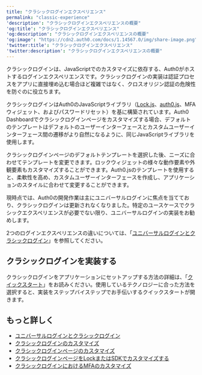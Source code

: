 ```yaml
---
title: "クラシックログインエクスペリエンス"
permalink: "classic-experience"
'description': "クラシックログインエクスペリエンスの概要"
'og:title': "クラシックログインエクスペリエンス"
'og:description': "クラシックログインエクスペリエンスの概要"
'og:image': "https://cdn2.auth0.com/docs/1.14567.0/img/share-image.png"
'twitter:title': "クラシックログインエクスペリエンス"
'twitter:description': "クラシックログインエクスペリエンスの概要"
---
```


クラシックログインは、JavaScriptでのカスタマイズに依存する、Auth0がホストするログインエクスペリエンスです。クラシックログインの実装は認証プロセスをアプリに直接埋め込む場合ほど複雑ではなく、クロスオリジン認証の危険性を防ぐのに役立ちます。

クラシックログインはAuth0のJavaScriptライブラリ（[Lock.js](/docs/ja-jp/libraries/lock)、[auth0.js](/docs/ja-jp/libraries/auth0js)、<Tooltip data-tooltip-id="react-containers-DefinitionTooltip-0" href="/docs/ja-jp/glossary?term=multifactor-authentication" tip="多要素認証（MFA）: ユーザー名とパスワードに加えて、SMS経由のコードなどの要素を使用するユーザー認証プロセス。" cta="用語集の表示">MFA</Tooltip>ウィジェット、およびパスワードリセット）を基に構築されています。<Tooltip data-tooltip-id="react-containers-DefinitionTooltip-0" href="/docs/ja-jp/glossary?term=auth0-dashboard" tip="Auth0 Dashboard: サービスを構成するためのAuth0の主製品。" cta="用語集の表示">Auth0 Dashboard</Tooltip>でクラシックログインページをカスタマイズする場合、デフォルトのテンプレートはデフォルトのユーザーインターフェースとカスタムユーザーインターフェース間の遷移がより自然になるように、同じJavaScriptライブラリを使用します。

クラシックログインページのデフォルトテンプレートを選択した後、ニーズに合わせてテンプレートを変更できます。ロックウィジェットの様々な動作要素や外観要素もカスタマイズすることができます。Auth0.jsのテンプレートを使用すると、柔軟性を高め、カスタムユーザーインターフェースを作成し、アプリケーションのスタイルに合わせて変更することができます。

<Warning>

現時点では、Auth0の開発作業は主にユニバーサルログインに焦点を当てており、クラシックログインは更新されなくなりました。特定のユースケースでクラシックエクスペリエンスが必要でない限り、ユニバーサルログインの実装をお勧めします。

2つのログインエクスペリエンスの違いについては、「[ユニバーサルログインとクラシックログイン](/docs/ja-jp/authenticate/login/auth0-universal-login/universal-login-vs-classic-login)」を参照してください。

</Warning>

## クラシックログインを実装する

クラシックログインをアプリケーションにセットアップする方法の詳細は、「[クイックスタート](https://auth0.com/docs/quickstarts)」をお読みください。使用しているテクノロジーに合った方法を選択すると、実装をステップバイステップでお手伝いするクイックスタートが開きます。

## もっと詳しく

* [ユニバーサルログインとクラシックログイン](/docs/ja-jp/authenticate/login/auth0-universal-login/universal-login-vs-classic-login)
* [クラシックログインのカスタマイズ](/docs/ja-jp/customize/login-pages/classic-login)
* [クラシックログインページのカスタマイズ](/docs/ja-jp/customize/login-pages/classic-login/customization-classic)
* [クラシックログインページをLockまたはSDKでカスタマイズする](/docs/ja-jp/customize/login-pages/classic-login/customize-with-lock-sdk)
* [クラシックログインにおけるMFAのカスタマイズ](/docs/ja-jp/secure/multi-factor-authentication/customize-mfa/customize-mfa-classic-login)